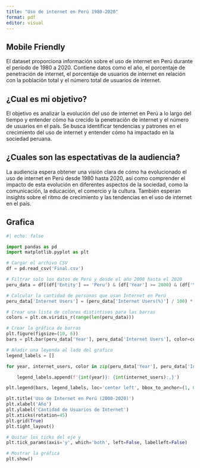 ```yaml
---
title: "Uso de internet en Perú 1980-2020"
format: pdf
editor: visual
---
```


## Mobile Friendly

El dataset proporciona información sobre el uso de internet en Perú durante el período de 1980 a 2020. Contiene datos como el año, el porcentaje de penetración de internet, el porcentaje de usuarios de internet en relación con la población total y el número total de usuarios de internet.

## ¿Cual es mi objetivo?

El objetivo es analizar la evolución del uso de internet en Perú a lo largo del tiempo y entender cómo ha crecido la penetración de internet y el número de usuarios en el país. Se busca identificar tendencias y patrones en el crecimiento del uso de internet y entender cómo ha impactado en la sociedad peruana.

## ¿Cuales son las espectativas de la audiencia?

La audiencia espera obtener una visión clara de cómo ha evolucionado el uso de internet en Perú desde 1980 hasta 2020, así como comprender el impacto de esta evolución en diferentes aspectos de la sociedad, como la comunicación, la educación, el comercio y la cultura. También esperan insights sobre el ritmo de crecimiento y las tendencias en el uso de internet en el país.

## Grafica

```python
#| echo: false

import pandas as pd
import matplotlib.pyplot as plt

# Cargar el archivo CSV
df = pd.read_csv('Final.csv')

# Filtrar solo los datos de Perú y desde el año 2000 hasta el 2020
peru_data = df[(df['Entity'] == 'Peru') & (df['Year'] >= 2000) & (df['Year'] <= 2020)]

# Calcular la cantidad de personas que usan Internet en Perú
peru_data['Internet Users'] = (peru_data['Internet Users(%)'] / 100) * 34e6  # 34 millones de personas

# Crear una lista de colores distintivos para las barras
colors = plt.cm.viridis_r(range(len(peru_data)))

# Crear la gráfica de barras
plt.figure(figsize=(10, 6))
bars = plt.bar(peru_data['Year'], peru_data['Internet Users'], color=colors)

# Añadir una leyenda al lado del grafico
legend_labels = []

for year, internet_users, color in zip(peru_data['Year'], peru_data['Internet Users'], colors):

    legend_labels.append(f'{int(year)}: {int(internet_users):,}')

plt.legend(bars, legend_labels, loc='center left', bbox_to_anchor=(1, 0.5))

plt.title('Uso de Internet en Perú (2000-2020)')
plt.xlabel('Año')
plt.ylabel('Cantidad de Usuarios de Internet')
plt.xticks(rotation=45)
plt.grid(True)
plt.tight_layout()

# Quitar los ticks del eje y
plt.tick_params(axis='y', which='both', left=False, labelleft=False)

# Mostrar la gráfica
plt.show()


```
